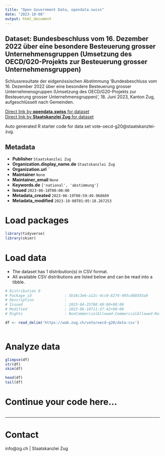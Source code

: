```yaml
---
title: "Open Government Data, opendata.swiss"
date: "2023-10-08"
output: html_document
---
```


## Dataset: Bundesbeschluss vom 16. Dezember 2022 über eine besondere Besteuerung grosser Unternehmensgruppen (Umsetzung des OECD/G20-Projekts zur Besteuerung grosser Unternehmensgruppen)

Schlussresultate der eidgenössischen Abstimmung 'Bundesbeschluss vom 16. Dezember 2022 über eine besondere Besteuerung grosser Unternehmensgruppen (Umsetzung des OECD/G20-Projekts zur Besteuerung grosser Unternehmensgruppen)', 18. Juni 2023, Kanton Zug, aufgeschlüsselt nach Gemeinden.

[Direct link by **opendata.swiss** for dataset](https://opendata.swiss/de/dataset/bundesbeschluss-vom-16-dezember-2022-uber-eine-besondere-besteuerung-grosser-unternehmensgruppe)<br>
[Direct link by **Staatskanzlei Zug** for dataset](https://wab.zug.ch/vote/oecd-g20/data)

Auto generated R starter code for data set vote-oecd-g20@staatskanzlei-zug.

## Metadata

- **Publisher** `Staatskanzlei Zug`
- **Organization.display_name.de** `Staatskanzlei Zug`
- **Organization.url** ``
- **Maintainer** `None`
- **Maintainer_email** `None`
- **Keywords.de** `['national', 'abstimmung']`
- **Issued** `2023-06-18T00:00:00`
- **Metadata_created** `2023-06-19T00:59:49.968689`
- **Metadata_modified** `2023-10-08T01:05:18.267253`


# Load packages

```r

library(tidyverse)
library(skimr)

```

# Load data

-   The dataset has 1 distribution(s) in CSV format.
-   All available CSV distributions are listed below and can be read into a tibble.

```r

# Distribution 0
# Package_id               : 5b16c3e6-a12c-4cc0-8274-495cd60593a9
# Description              : 
# Issued                   : 2023-04-25T08:48:00+00:00
# Modified                 : 2023-06-18T11:37:42+00:00
# Rights                   : NonCommercialAllowed-CommercialAllowed-ReferenceRequired

df <- read_delim('https://wab.zug.ch/vote/oecd-g20/data-csv')



```

# Analyze data

```r

glimpse(df)
str(df)
skim(df)

head(df)
tail(df)

```

# Continue your code here...

```r

```

------------------------------------------------------------------------

# Contact

info@zg.ch | Staatskanzlei Zug
